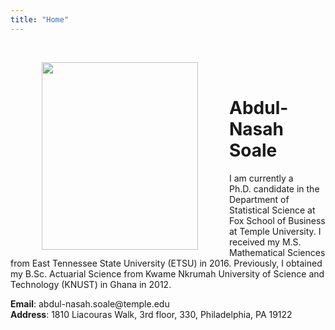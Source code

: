 ```yaml
---
title: "Home"
---
```

<br>

<IMG SRC="profile_pic.jpg" style="width:250px;height:300px;" ALIGN="left" HSPACE="50"/> 

<br>

<h1> Abdul-Nasah Soale</h1>
I am currently a Ph.D. candidate in the Department of Statistical Science at Fox School of Business
at Temple University. I received my M.S. Mathematical Sciences from East Tennessee State
University (ETSU) in 2016. Previously, I obtained my B.Sc. Actuarial Science from Kwame Nkrumah
University of Science and Technology (KNUST) in Ghana in 2012. 
<br>

<b>Email</b>: abdul-nasah.soale@temple.edu
<br>
<b>Address</b>: 1810 Liacouras Walk, 3rd floor, 330, Philadelphia, PA 19122 



